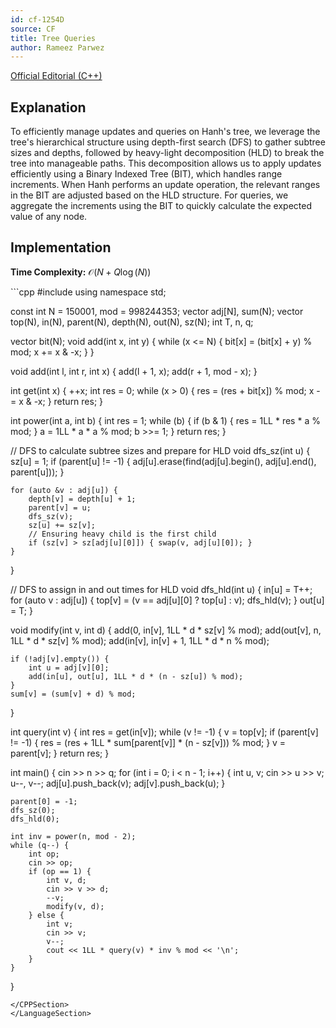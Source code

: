 ```yaml
---
id: cf-1254D
source: CF
title: Tree Queries
author: Rameez Parwez
---
```


[Official Editorial (C++)](https://codeforces.com/blog/entry/71594)

## Explanation

To efficiently manage updates and queries on Hanh's tree, we leverage the tree's hierarchical structure using depth-first search (DFS) to gather subtree sizes and depths, followed by heavy-light decomposition (HLD) to break the tree into manageable paths. This decomposition allows us to apply updates efficiently using a Binary Indexed Tree (BIT), which handles range increments. When Hanh performs an update operation, the relevant ranges in the BIT are adjusted based on the HLD structure. For queries, we aggregate the increments using the BIT to quickly calculate the expected value of any node.

## Implementation

**Time Complexity:** $\mathcal{O} (N + Q \log(N))$

<LanguageSection>
<CPPSection>
```cpp
#include <bits/stdc++.h>
using namespace std;

const int N = 150001, mod = 998244353;
vector<int> adj[N], sum(N);
vector<int> top(N), in(N), parent(N), depth(N), out(N), sz(N);
int T, n, q;

vector<int> bit(N);
void add(int x, int y) {
	while (x <= N) {
		bit[x] = (bit[x] + y) % mod;
		x += x & -x;
	}
}

void add(int l, int r, int x) {
	add(l + 1, x);
	add(r + 1, mod - x);
}

int get(int x) {
	++x;
	int res = 0;
	while (x > 0) {
		res = (res + bit[x]) % mod;
		x -= x & -x;
	}
	return res;
}

int power(int a, int b) {
	int res = 1;
	while (b) {
		if (b & 1) { res = 1LL * res * a % mod; }
		a = 1LL * a * a % mod;
		b >>= 1;
	}
	return res;
}

// DFS to calculate subtree sizes and prepare for HLD
void dfs_sz(int u) {
	sz[u] = 1;
	if (parent[u] != -1) {
		adj[u].erase(find(adj[u].begin(), adj[u].end(), parent[u]));
	}

	for (auto &v : adj[u]) {
		depth[v] = depth[u] + 1;
		parent[v] = u;
		dfs_sz(v);
		sz[u] += sz[v];
		// Ensuring heavy child is the first child
		if (sz[v] > sz[adj[u][0]]) { swap(v, adj[u][0]); }
	}
}

// DFS to assign in and out times for HLD
void dfs_hld(int u) {
	in[u] = T++;
	for (auto v : adj[u]) {
		top[v] = (v == adj[u][0] ? top[u] : v);
		dfs_hld(v);
	}
	out[u] = T;
}

void modify(int v, int d) {
	add(0, in[v], 1LL * d * sz[v] % mod);
	add(out[v], n, 1LL * d * sz[v] % mod);
	add(in[v], in[v] + 1, 1LL * d * n % mod);

	if (!adj[v].empty()) {
		int u = adj[v][0];
		add(in[u], out[u], 1LL * d * (n - sz[u]) % mod);
	}
	sum[v] = (sum[v] + d) % mod;
}

int query(int v) {
	int res = get(in[v]);
	while (v != -1) {
		v = top[v];
		if (parent[v] != -1) {
			res = (res + 1LL * sum[parent[v]] * (n - sz[v])) % mod;
		}
		v = parent[v];
	}
	return res;
}

int main() {
	cin >> n >> q;
	for (int i = 0; i < n - 1; i++) {
		int u, v;
		cin >> u >> v;
		u--, v--;
		adj[u].push_back(v);
		adj[v].push_back(u);
	}

	parent[0] = -1;
	dfs_sz(0);
	dfs_hld(0);

	int inv = power(n, mod - 2);
	while (q--) {
		int op;
		cin >> op;
		if (op == 1) {
			int v, d;
			cin >> v >> d;
			--v;
			modify(v, d);
		} else {
			int v;
			cin >> v;
			v--;
			cout << 1LL * query(v) * inv % mod << '\n';
		}
	}
}
```
</CPPSection>
</LanguageSection>
